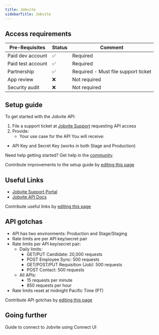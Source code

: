 ```yaml
---
title: Jobvite
sidebarTitle: Jobvite
---
```


<Overview />
<PreBuiltTooling />
<PreBuiltUseCases />

## Access requirements
| Pre-Requisites | Status | Comment|
| - | - | - |
| Paid dev account | ✅ | Required |
| Paid test account | ✅ | Required |
| Partnership | ✅ | Required - Must file support ticket |
| App review | ❌ | Not required |
| Security audit | ❌ | Not required |

## Setup guide

To get started with the Jobvite API:

1. File a support ticket at [Jobvite Support](http://www.jobvite.com/support/submit-a-case/) requesting API access
2. Provide:
   - Your use case for the API
You will receive:
- API Key and Secret Key (works in both Stage and Production)

<Tip>Need help getting started? Get help in the [community](https://nango.dev/slack).</Tip>

<Note>Contribute improvements to the setup guide by [editing this page](https://github.com/nangohq/nango/tree/master/docs-v2/integrations/all/jobvite.mdx)</Note>

## Useful Links

- [Jobvite Support Portal](http://www.jobvite.com/support/submit-a-case/)
- [Jobvite API Docs](https://help.jobvite.com/hc/en-us/article_attachments/22439739743901)

<Note>Contribute useful links by [editing this page](https://github.com/nangohq/nango/tree/master/docs-v2/integrations/all/jobvite.mdx)</Note>

## API gotchas

- API has two environments: Production and Stage/Staging
- Rate limits are per API key/secret pair
- Rate limits per API key/secret pair:
  - Daily limits:
    - GET/PUT Candidate: 20,000 requests
    - POST Employee Sync: 500 requests 
    - GET/POST/PUT Requisition (Job): 500 requests
    - POST Contact: 500 requests
  - All APIs:
    - 15 requests per minute
    - 850 requests per hour
- Rate limits reset at midnight Pacific Time (PT)

<Note>Contribute API gotchas by [editing this page](https://github.com/nangohq/nango/tree/master/docs-v2/integrations/all/jobvite.mdx)</Note>

## Going further

<Card title="Connect to Jobvite" icon="link" href="/integrations/all/jobvite/connect" horizontal>
  Guide to connect to Jobvite using Connect UI
</Card>